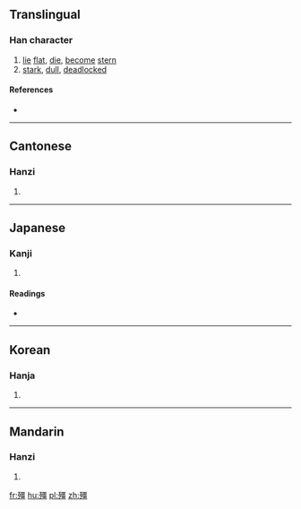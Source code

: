 {{also|僵}}
==Translingual==

===Han character===
{{Han char|rn=78|rad=歹|as=13|sn=17|four=1121<sub>6</sub>|canj=一弓一田一 (MNMWM)}}

# [[lie]] [[flat]], [[die]], [[become]] [[stern]]
# [[stark]], [[dull]], [[deadlocked]]

====References====
* {{Han ref|kx=0583.360|dkj=16588|dj=0976.220|hdz=21395.060|uh=6BAD|ud=27565|bh=ED4C|bd=60748}}

----

==Cantonese==

===Hanzi===
{{yue-hanzi|sim=僵|jyut=goeng1|y=geung1}}

# {{defn|lang=yue|sort=歹13}}

----

==Japanese==

===Kanji===
{{ja-kanji|grade=|rs=歹13}}

# {{defn|lang=ja|sort=歹13}}

====Readings====
* {{ja-readings|on=[[きょう]] (kyō), [[こう]] (kō)|kun=[[かたくなる]] (katakunaru)}}

----

==Korean==

===Hanja===
{{ko-hanja|hangeul=강|eumhun=|rv=gang|mr=kang|y=kang}}

# {{defn|lang=ko|sort=歹13}}

----

==Mandarin==

===Hanzi===
{{cmn-hanzi|sim=僵|pin=[[jiāng]] ([[jiang1]])|wg=chiang<sup>1</sup>}}

# {{defn|lang=cmn|sort=歹13}}

[[fr:殭]]
[[hu:殭]]
[[pl:殭]]
[[zh:殭]]